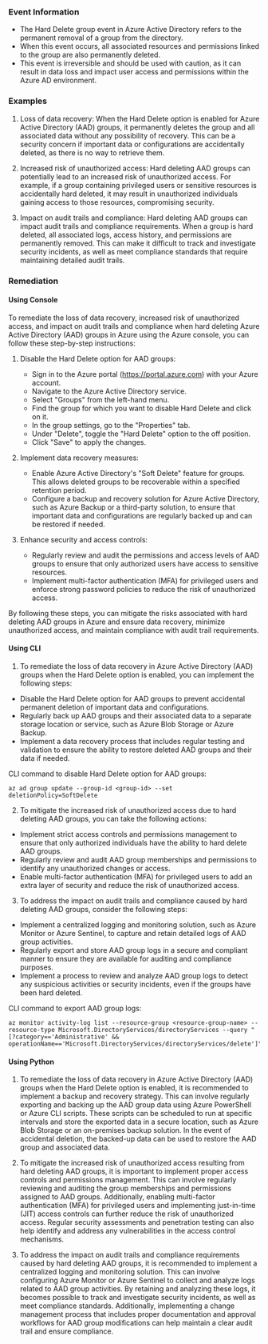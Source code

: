 
### Event Information

- The Hard Delete group event in Azure Active Directory refers to the permanent removal of a group from the directory.
- When this event occurs, all associated resources and permissions linked to the group are also permanently deleted.
- This event is irreversible and should be used with caution, as it can result in data loss and impact user access and permissions within the Azure AD environment.


### Examples

1. Loss of data recovery: When the Hard Delete option is enabled for Azure Active Directory (AAD) groups, it permanently deletes the group and all associated data without any possibility of recovery. This can be a security concern if important data or configurations are accidentally deleted, as there is no way to retrieve them.

2. Increased risk of unauthorized access: Hard deleting AAD groups can potentially lead to an increased risk of unauthorized access. For example, if a group containing privileged users or sensitive resources is accidentally hard deleted, it may result in unauthorized individuals gaining access to those resources, compromising security.

3. Impact on audit trails and compliance: Hard deleting AAD groups can impact audit trails and compliance requirements. When a group is hard deleted, all associated logs, access history, and permissions are permanently removed. This can make it difficult to track and investigate security incidents, as well as meet compliance standards that require maintaining detailed audit trails.

### Remediation

#### Using Console

To remediate the loss of data recovery, increased risk of unauthorized access, and impact on audit trails and compliance when hard deleting Azure Active Directory (AAD) groups in Azure using the Azure console, you can follow these step-by-step instructions:

1. Disable the Hard Delete option for AAD groups:
   - Sign in to the Azure portal (https://portal.azure.com) with your Azure account.
   - Navigate to the Azure Active Directory service.
   - Select "Groups" from the left-hand menu.
   - Find the group for which you want to disable Hard Delete and click on it.
   - In the group settings, go to the "Properties" tab.
   - Under "Delete", toggle the "Hard Delete" option to the off position.
   - Click "Save" to apply the changes.

2. Implement data recovery measures:
   - Enable Azure Active Directory's "Soft Delete" feature for groups. This allows deleted groups to be recoverable within a specified retention period.
   - Configure a backup and recovery solution for Azure Active Directory, such as Azure Backup or a third-party solution, to ensure that important data and configurations are regularly backed up and can be restored if needed.

3. Enhance security and access controls:
   - Regularly review and audit the permissions and access levels of AAD groups to ensure that only authorized users have access to sensitive resources.
   - Implement multi-factor authentication (MFA) for privileged users and enforce strong password policies to reduce the risk of unauthorized access.

By following these steps, you can mitigate the risks associated with hard deleting AAD groups in Azure and ensure data recovery, minimize unauthorized access, and maintain compliance with audit trail requirements.

#### Using CLI

1. To remediate the loss of data recovery in Azure Active Directory (AAD) groups when the Hard Delete option is enabled, you can implement the following steps:

- Disable the Hard Delete option for AAD groups to prevent accidental permanent deletion of important data and configurations.
- Regularly back up AAD groups and their associated data to a separate storage location or service, such as Azure Blob Storage or Azure Backup.
- Implement a data recovery process that includes regular testing and validation to ensure the ability to restore deleted AAD groups and their data if needed.

CLI command to disable Hard Delete option for AAD groups:
```
az ad group update --group-id <group-id> --set deletionPolicy=SoftDelete
```

2. To mitigate the increased risk of unauthorized access due to hard deleting AAD groups, you can take the following actions:

- Implement strict access controls and permissions management to ensure that only authorized individuals have the ability to hard delete AAD groups.
- Regularly review and audit AAD group memberships and permissions to identify any unauthorized changes or access.
- Enable multi-factor authentication (MFA) for privileged users to add an extra layer of security and reduce the risk of unauthorized access.

3. To address the impact on audit trails and compliance caused by hard deleting AAD groups, consider the following steps:

- Implement a centralized logging and monitoring solution, such as Azure Monitor or Azure Sentinel, to capture and retain detailed logs of AAD group activities.
- Regularly export and store AAD group logs in a secure and compliant manner to ensure they are available for auditing and compliance purposes.
- Implement a process to review and analyze AAD group logs to detect any suspicious activities or security incidents, even if the groups have been hard deleted.

CLI command to export AAD group logs:
```
az monitor activity-log list --resource-group <resource-group-name> --resource-type Microsoft.DirectoryServices/directoryServices --query "[?category=='Administrative' && operationName=='Microsoft.DirectoryServices/directoryServices/delete']"
```

#### Using Python

1. To remediate the loss of data recovery in Azure Active Directory (AAD) groups when the Hard Delete option is enabled, it is recommended to implement a backup and recovery strategy. This can involve regularly exporting and backing up the AAD group data using Azure PowerShell or Azure CLI scripts. These scripts can be scheduled to run at specific intervals and store the exported data in a secure location, such as Azure Blob Storage or an on-premises backup solution. In the event of accidental deletion, the backed-up data can be used to restore the AAD group and associated data.

2. To mitigate the increased risk of unauthorized access resulting from hard deleting AAD groups, it is important to implement proper access controls and permissions management. This can involve regularly reviewing and auditing the group memberships and permissions assigned to AAD groups. Additionally, enabling multi-factor authentication (MFA) for privileged users and implementing just-in-time (JIT) access controls can further reduce the risk of unauthorized access. Regular security assessments and penetration testing can also help identify and address any vulnerabilities in the access control mechanisms.

3. To address the impact on audit trails and compliance requirements caused by hard deleting AAD groups, it is recommended to implement a centralized logging and monitoring solution. This can involve configuring Azure Monitor or Azure Sentinel to collect and analyze logs related to AAD group activities. By retaining and analyzing these logs, it becomes possible to track and investigate security incidents, as well as meet compliance standards. Additionally, implementing a change management process that includes proper documentation and approval workflows for AAD group modifications can help maintain a clear audit trail and ensure compliance.

